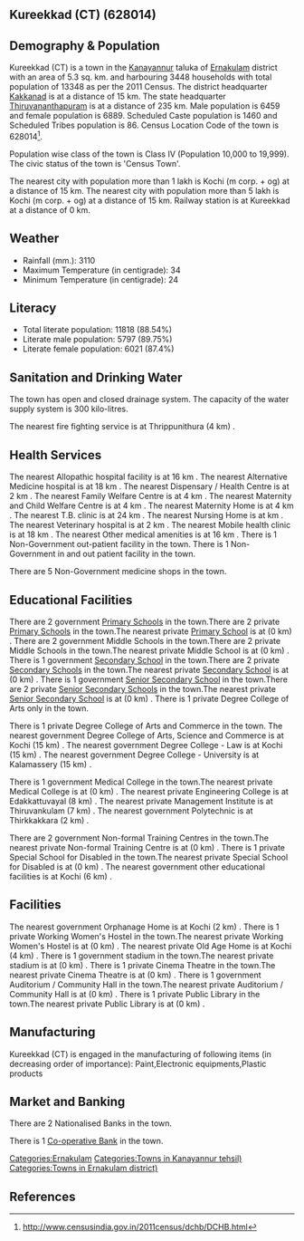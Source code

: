 {{Infobox settlement
| name=Kureekkad (CT)
| native_name=
| native_name_lang=
| other_name=
| nickname=
| settlement_type=Town
| image_skyline=
| image_alt=
| image_caption=
| pushpin_map=India Kerala
| pushpin_label_position=right
| pushpin_map_alt=
| pushpin_map_caption=Location in Kerala, India
| latd=
| latm=
| lats=
| latNS=
| longd=
| longm=
| longs=
| longEW=
| coordinates_display=inline,title
| subdivision_type=Country
| subdivision_name={{flag|India}}
| subdivision_type1=[[States and territories of India|State]]
| subdivision_name1=Kerala 
| subdivision_type2=[[List of districts of India|District]]
| subdivision_name2=Ernakulam
| subdivision_type3=Tahsil
| subdivision_name3=Kanayannur
| website=
| established_title=<!-- Established -->
| established_date=
| founder=
| named_for=
| government_type=
| governing_body=
| unit_pref=Metric
| area_footnotes=
| area_rank=
| area_total_km2=5.3
| elevation_footnotes=
| elevation_m=
| population_total=13348
| population_as_of=2011
| population_rank=
| population_density_km2=2518
| population_demonym=
| population_footnotes=
| demographics_type1=Languages=
| demographics1_title1=Official=
| demographics1_info1=[[Malayalam language|Malayalam]]
| timezone1=[[Indian Standard Time|IST]]
| utc_offset1==+5:30
| postal_code_type=[[Postal Index Number|PIN]]
| postal_code=
| area_code_type=Telephone code
| area_code=
| registration_plate=
| blank1_name_sec1=Nearest city
| blank1_info_sec1=[[Kochi (m corp. + og) ]]
| blank2_name_sec1=[[Human sex ratio|Sex ratio]]
| blank2_info_sec1=1066
| blank3_name_sec1=Literacy
| blank3_info_sec1=88.54%
| blank1_name_sec2=[[2011 Census of India|2011 census]] code
| blank1_info_sec2=628014
| footnotes=
}}

== Kureekkad (CT) (628014) ==

== Demography & Population ==

Kureekkad (CT) is a town in the [[Kanayannur]] taluka of [[Ernakulam]] district with an area of 5.3 sq. km. and harbouring 3448 households with total population of 13348 as per the 2011 Census. The district headquarter [[Kakkanad]] is at a distance of 15 km. The state headquarter [[Thiruvananthapuram]] is at a distance of 235 km. Male population is 6459 and female population is 6889. Scheduled Caste population is 1460 and Scheduled Tribes population is 86. Census Location Code of the town is 628014<ref>http://www.censusindia.gov.in/2011census/dchb/DCHB.html</ref>.

Population wise class of the town is Class IV (Population 10,000 to 19,999).
The civic status of the town is 'Census Town'.

The nearest city with population more than 1 lakh is Kochi (m corp. + og)  at a distance of 15 km. The nearest city with population more than 5 lakh is Kochi (m corp. + og)  at a distance of 15 km. Railway station is at Kureekkad at a distance of 0 km.


== Weather ==  
* Rainfall (mm.): 3110 
* Maximum Temperature (in centigrade): 34
* Minimum Temperature (in centigrade): 24


== Literacy ==  
* Total literate population: 11818 (88.54%)
* Literate male population: 5797 (89.75%)
* Literate female population: 6021 (87.4%)


== Sanitation and Drinking Water ==  
The town has open and closed drainage system.
The capacity of the water supply system is 300 kilo-litres.

The nearest fire fighting service is at Thrippunithura (4 km) .


== Health Services ==
The nearest Allopathic hospital facility is at 16 km .
The nearest Alternative Medicine hospital is at 18 km .
The nearest Dispensary / Health Centre is at 2 km .
The nearest Family Welfare Centre is at 4 km .
The nearest Maternity and Child Welfare Centre is at 4 km .
The nearest Maternity Home is at 4 km .
The nearest T.B. clinic is at 24 km .
The nearest Nursing Home is at  km .
The nearest Veterinary hospital is at 2 km .
The nearest Mobile health clinic is at 18 km .
The nearest Other medical amenities is at 16 km .
There is 1 Non-Government out-patient facility in the town.
There is 1 Non-Government in and out patient facility in the town.

There are 5 Non-Government medicine shops in the town.


== Educational Facilities ==
There are 2 government [[Primary School]]s in the town.There are 2 private [[Primary School]]s in the town.The nearest private [[Primary School]] is at  (0 km) .
There are 2 government Middle Schools in the town.There are 2 private Middle Schools in the town.The nearest private Middle School is at  (0 km) .
There is 1 government [[Secondary School]] in the town.There are 2 private [[Secondary School]]s in the town.The nearest private [[Secondary School]] is at  (0 km) .
There is 1 government [[Senior Secondary School]] in the town.There are 2 private [[Senior Secondary School]]s in the town.The nearest private [[Senior Secondary School]] is at  (0 km) .
There is 1 private Degree College of Arts only in the town. 
 
 
 
There is 1 private Degree College of Arts and Commerce in the town. 
The nearest government Degree College of Arts, Science and Commerce is at Kochi (15 km) .
The nearest government Degree College - Law is at Kochi (15 km) .
The nearest government Degree College - University is at Kalamassery (15 km) .
 
There is 1 government Medical College in the town.The nearest private Medical College is at  (0 km) .
The nearest private Engineering College is at Edakkattuvayal (8 km) .
The nearest private Management Institute is at Thiruvankulam (7 km) .
The nearest government Polytechnic is at Thirkkakkara (2 km) .
 
There are 2 government Non-formal Training Centres in the town.The nearest private Non-formal Training Centre is at  (0 km) .
There is 1 private Special School for Disabled in the town.The nearest private Special School for Disabled is at  (0 km) .
The nearest government other educational facilities is at Kochi (6 km) .


== Facilities ==
The nearest government Orphanage Home is at Kochi (2 km) .
There is 1 private Working Women's Hostel in the town.The nearest private Working Women's Hostel is at  (0 km) .
The nearest private Old Age Home is at Kochi (4 km) .
There is 1 government stadium in the town.The nearest private stadium is at  (0 km) .
There is 1 private Cinema Theatre in the town.The nearest private Cinema Theatre is at  (0 km) .
There is 1 government Auditorium / Community Hall in the town.The nearest private Auditorium / Community Hall is at  (0 km) .
There is 1 private Public Library in the town.The nearest private Public Library is at  (0 km) .


== Manufacturing ==
Kureekkad (CT) is engaged in the manufacturing of following items (in decreasing order of importance): Paint,Electronic equipments,Plastic products


== Market and Banking ==
There are 2 Nationalised Banks in the town.

There is 1 [[Co-operative Bank]] in the town.




[[Categories:Ernakulam]]
[[Categories:Towns in Kanayannur tehsil)]]
[[Categories:Towns in Ernakulam district)]]


== References ==
{{Reflist}}


